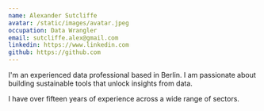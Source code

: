 ```yaml
---
name: Alexander Sutcliffe
avatar: /static/images/avatar.jpeg
occupation: Data Wrangler
email: sutcliffe.alex@gmail.com
linkedin: https://www.linkedin.com
github: https://github.com
---
```


I'm an experienced data professional based in Berlin. I am passionate about building sustainable tools that unlock insights from data.

I have over fifteen years of experience across a wide range of sectors. 